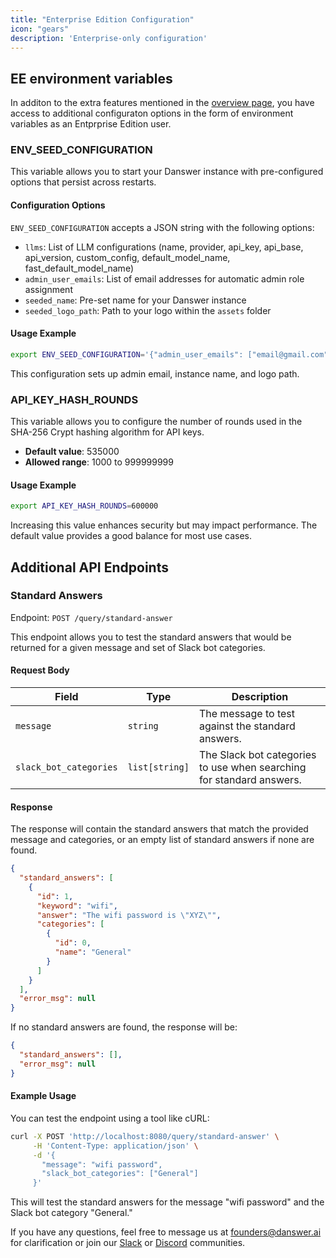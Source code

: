 ```yaml
---
title: "Enterprise Edition Configuration"
icon: "gears"
description: 'Enterprise-only configuration'
---
```



## EE environment variables 

In additon to the extra features mentioned in the [overview page](/enterprise_edition/overview), you have access to additional configuraton options in the form of environment variables as an Entprprise Edition user.


### ENV_SEED_CONFIGURATION

This variable allows you to start your Danswer instance with pre-configured options that persist across restarts.

#### Configuration Options

`ENV_SEED_CONFIGURATION` accepts a JSON string with the following options:

- `llms`: List of LLM configurations (name, provider, api_key, api_base, api_version, custom_config, default_model_name, fast_default_model_name)
- `admin_user_emails`: List of email addresses for automatic admin role assignment
- `seeded_name`: Pre-set name for your Danswer instance
- `seeded_logo_path`: Path to your logo within the `assets` folder

#### Usage Example

```bash
export ENV_SEED_CONFIGURATION='{"admin_user_emails": ["email@gmail.com"], "seeded_name": "Acme Corp", "seeded_logo_path": "assets/logo.png"}'
```

This configuration sets up admin email, instance name, and logo path.

### API_KEY_HASH_ROUNDS

This variable allows you to configure the number of rounds used in the SHA-256 Crypt hashing algorithm for API keys.

- **Default value**: 535000
- **Allowed range**: 1000 to 999999999

#### Usage Example

```bash
export API_KEY_HASH_ROUNDS=600000
```

Increasing this value enhances security but may impact performance. The default value provides a good balance for most use cases.


## Additional API Endpoints



### Standard Answers

Endpoint: `POST /query/standard-answer`

This endpoint allows you to test the standard answers that would be returned for a given message and set of Slack bot categories.

#### Request Body

| Field | Type | Description |
| --- | --- | --- |
| `message` | `string` | The message to test against the standard answers. |
| `slack_bot_categories` | `list[string]` | The Slack bot categories to use when searching for standard answers. |

#### Response

The response will contain the standard answers that match the provided message and categories, or an empty list of standard answers if none are found.

```json
{
  "standard_answers": [
    {
      "id": 1,
      "keyword": "wifi",
      "answer": "The wifi password is \"XYZ\"",
      "categories": [
        {
          "id": 0,
          "name": "General"
        }
      ]
    }
  ],
  "error_msg": null
}
```

If no standard answers are found, the response will be:

```json
{
  "standard_answers": [],
  "error_msg": null
}
```

#### Example Usage

You can test the endpoint using a tool like cURL:

```bash
curl -X POST 'http://localhost:8080/query/standard-answer' \
     -H 'Content-Type: application/json' \
     -d '{
       "message": "wifi password",
       "slack_bot_categories": ["General"]
     }'
```

This will test the standard answers for the message "wifi password" and the Slack bot category "General."

If you have any questions, feel free to message us at founders@danswer.ai for clarification or join our [Slack](https://join.slack.com/t/danswer/shared_invite/zt-2lcmqw703-071hBuZBfNEOGUsLa5PXvQ) or [Discord](https://discord.gg/TDJ59cGV2X) communities.



